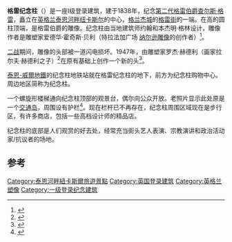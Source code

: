 {{noteTA
|G1=UK Places
}}
{{Infobox historic site
| name = 格雷纪念柱
| native_name = Grey's Monument
| native_language = en
| location = {{GBR}}[[泰恩河畔纽卡斯尔|泰恩河畔纽卡斯尔]]
| image = Grey's Momument and Momument station - Newcastle upon Tyne - England - 130804.jpg
| locmapin = United Kingdom
| coordinates = {{coord|54.973|N|1.613|W}}
}}
'''格雷纪念柱'''（{{lang-en|Grey's Monument}}）是一座I级登录建筑，建于1838年，纪念[[第二代格雷伯爵查尔斯·格雷|第二代格雷伯爵查尔斯·格雷]]，矗立在[[英格兰|英格兰]][[泰恩河畔纽卡斯尔|泰恩河畔纽卡斯尔]]的中心，[[格兰杰城|格兰杰城]]的[[格雷街|格雷街]]的一端。在{{convert|130|ft|0}}高的圆柱顶端，是格雷伯爵的雕像。纪念柱由当地建筑师约翰和本杰明·格林设计，雕像作者是雕塑家爱德华·霍奇斯·贝利（特拉法加广场 [[纳尔逊纪念柱|纳尔逊雕像]]的创作者）<ref name = "Baily2010-2010-07-26">{{Citation
  | title = GRAINGER TOWN, Greys Monument, Edward Hodges Baily
  | quote = His statue by sculptor Edward Hodges Baily (also responsible for Nelson’s Column) tops a column, Grey’s Monument, of 41 metres (133ft). It has remained a favourite meeting place since it was unveiled in 1838.
  | date = 
  | year = 
  | url = http://northeast.greatbritishlife.co.uk/article/north-east-life-newcastle-grainger-town-grey-street-eldon-square-chinatown-eldon-garde-17318/
  | accessdate = 2010-07-26
  | archive-date = 2011-08-23
  | archive-url = https://web.archive.org/web/20110823095119/http://northeast.greatbritishlife.co.uk/article/north-east-life-newcastle-grainger-town-grey-street-eldon-square-chinatown-eldon-garde-17318/
  | dead-url = no
  }}</ref>。

[[二战|二战]]期间，雕像的头部被一道闪电损坏。1947年，由雕塑家罗杰·赫德利（画家拉尔夫·赫德利之子）<ref name=mappingsculpture>{{cite web|title=Roger Hedley|url=http://sculpture.gla.ac.uk/view/person.php?id=ann_1326201074|work=Mapping the Practice and Profession of Sculpture in Britain and Ireland 1851-1951|publisher=University of Glasgow|accessdate=9 March 2014|archive-date=2014-10-26|archive-url=https://web.archive.org/web/20141026162802/http://sculpture.gla.ac.uk/view/person.php?id=ann_1326201074|dead-url=no}}</ref>在原有基础上创作一个新的头<ref name=timmonet>{{cite web|last=Pickford-Jones|first=Tim|title=Grey's Monument|url=http://www.timarchive.freeuk.com/html/monument.htm|work=Timmonet|accessdate=9 March 2014|archive-date=2013-08-10|archive-url=https://web.archive.org/web/20130810150323/http://www.timarchive.freeuk.com/html/monument.htm|dead-url=no}}</ref>。

[[泰恩-威爾地鐵|泰恩-威爾地鐵]]的纪念柱地铁站就在格雷纪念柱的地下，前方为纪念柱购物中心。周边地区简称为纪念柱。

一个螺旋形楼梯通向纪念柱顶部的观景台，偶尔向公众开放。老照片显示此处原是一个[[交通岛|交通岛]]，周围设有护栏<ref>{{cite book | last = Manders | first = Frank | title = Newcastle upon Tyne: A Selection of the Earliest Photographs | publisher = Newcastle City Libraries and Arts | year = 1995 | isbn = 1-85795-017-8 | page = 31 }}</ref>。现在栏杆已不再存在，纪念柱周围区域现在是步行区，有许多商店，包括一些高档设计师的精品店。

纪念柱的底部是人们观赏的好去处，经常充当街头艺人表演、宗教演讲和政治活动家/抗议者的场地。

==参考==
<div class=references-small>
<references />
</div>

[[Category:泰恩河畔紐卡斯爾旅遊景點|Category:泰恩河畔紐卡斯爾旅遊景點]]
[[Category:英国登录建筑|Category:英国登录建筑]]
[[Category:英格兰塑像|Category:英格兰塑像]]
[[Category:一级登录纪念建筑|Category:一级登录纪念建筑]]